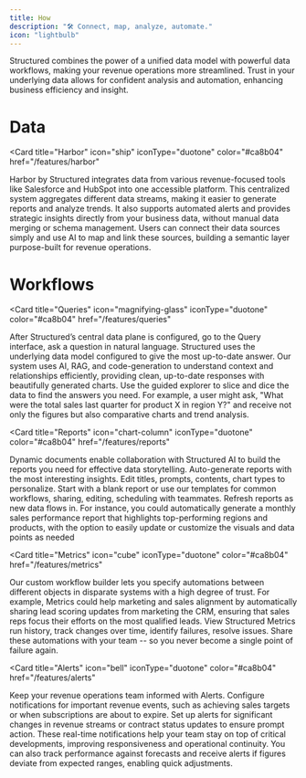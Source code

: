 ```yaml
---
title: How
description: "🛠️ Connect, map, analyze, automate."
icon: "lightbulb"
---
```


Structured combines the power of a unified data model with powerful data workflows, making your revenue operations more streamlined. Trust in your underlying data allows for confident analysis and automation, enhancing business efficiency and insight.

# Data

<Card
  title="Harbor"
  icon="ship"
  iconType="duotone"
  color="#ca8b04"
  href="/features/harbor"
>
  Harbor by Structured integrates data from various revenue-focused tools like
  Salesforce and HubSpot into one accessible platform. This centralized system
  aggregates different data streams, making it easier to generate reports and
  analyze trends. It also supports automated alerts and provides strategic
  insights directly from your business data, without manual data merging or
  schema management. Users can connect their data sources simply and use AI to
  map and link these sources, building a semantic layer purpose-built for
  revenue operations.
</Card>

# Workflows

<Card
  title="Queries"
  icon="magnifying-glass"
  iconType="duotone"
  color="#ca8b04"
  href="/features/queries"
>
  After Structured’s central data plane is configured, go to the Query
  interface, ask a question in natural language. Structured uses the underlying
  data model configured to give the most up-to-date answer. Our system uses AI,
  RAG, and code-generation to understand context and relationships efficiently,
  providing clean, up-to-date responses with beautifully generated charts. Use
  the guided explorer to slice and dice the data to find the answers you need.
  For example, a user might ask, "What were the total sales last quarter for
  product X in region Y?" and receive not only the figures but also comparative
  charts and trend analysis.
</Card>

<Card
  title="Reports"
  icon="chart-column"
  iconType="duotone"
  color="#ca8b04"
  href="/features/reports"
>
  Dynamic documents enable collaboration with Structured AI to build the reports
  you need for effective data storytelling. Auto-generate reports with the most
  interesting insights. Edit titles, prompts, contents, chart types to
  personalize. Start with a blank report or use our templates for common
  workflows, sharing, editing, scheduling with teammates. Refresh reports as new
  data flows in. For instance, you could automatically generate a monthly sales
  performance report that highlights top-performing regions and products, with
  the option to easily update or customize the visuals and data points as needed
</Card>

<Card
  title="Metrics"
  icon="cube"
  iconType="duotone"
  color="#ca8b04"
  href="/features/metrics"
>
  Our custom workflow builder lets you specify automations between different
  objects in disparate systems with a high degree of trust. For example, Metrics
  could help marketing and sales alignment by automatically sharing lead scoring
  updates from marketing the CRM, ensuring that sales reps focus their efforts
  on the most qualified leads. View Structured Metrics run history, track
  changes over time, identify failures, resolve issues. Share these automations
  with your team -- so you never become a single point of failure again.
</Card>

<Card
  title="Alerts"
  icon="bell"
  iconType="duotone"
  color="#ca8b04"
  href="/features/alerts"
>
Keep your revenue operations team informed with Alerts. Configure notifications for 
important revenue events, such as achieving sales targets or when subscriptions are 
about to expire. Set up alerts for significant changes in revenue streams or contract 
status updates to ensure prompt action. These real-time notifications help your team 
stay on top of critical developments, improving responsiveness and operational continuity. 
You can also track performance against forecasts and receive alerts if figures deviate from 
expected ranges, enabling quick adjustments.

</Card>
